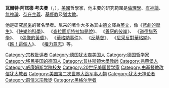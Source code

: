 '''瓦爾特·阿諾德·考夫曼'''（{{lang|en|Walter Arnold Kaufmann}}，{{bd|1921年|7月1日|1980年|9月4日|catIdx=K}}），[[美國|美國]]哲學家，他主要的研究範圍是[[倫理學|倫理學]]、[[有神論|有神論]]、[[無神論|無神論]]、[[存在主義|存在主義]]、[[基督教|基督教]]及[[猶太教|猶太教]]。

他是研究[[尼采|尼采]]的著名學者。尼采的著作大多為其由[[德文|德文]]譯為[[英文|英文]]，像《[[悲劇的誕生|悲劇的誕生]]》、《[[快樂的科學|快樂的科學]]》、 《[[查拉圖斯特拉如是說|查拉圖斯特拉如是說]]》、 《[[善惡的彼岸|善惡的彼岸]]》、 《[[道德譜系學|道德譜系學]]》、 《[[偶像的黃昏|偶像的黃昏]]》、 《[[華格納事件|華格納事件]]》、 《[[反基督|反基督]]》、 《[[尼采反對華格納|尼采反對華格納]]》、 《[[瞧！這個人|瞧！這個人]]》、 《[[權力意志_(書籍)|權力意志]]》等。

{{Authority control}}
{{US-bio-stub}}

[[Category:宗教批评者|Category:宗教批评者]]
[[Category:德国犹太裔美国人|Category:德国犹太裔美国人]]
[[Category:德国哲学家|Category:德国哲学家]]
[[Category:移民美国的德国人|Category:移民美国的德国人]]
[[Category:普林斯頓大學教師|Category:普林斯頓大學教師]]
[[Category:弗萊堡人|Category:弗萊堡人]]
[[Category:威廉姆斯学院校友|Category:威廉姆斯学院校友]]
[[Category:20世纪美国哲学家|Category:20世纪美国哲学家]]
[[Category:由基督教改信犹太教者|Category:由基督教改信犹太教者]]
[[Category:美国第二次世界大战军事人物|Category:美国第二次世界大战军事人物]]
[[Category:犹太无神论者|Category:犹太无神论者]]
[[Category:前信义宗教徒|Category:前信义宗教徒]]
[[Category:黑格尔学者|Category:黑格尔学者]]
